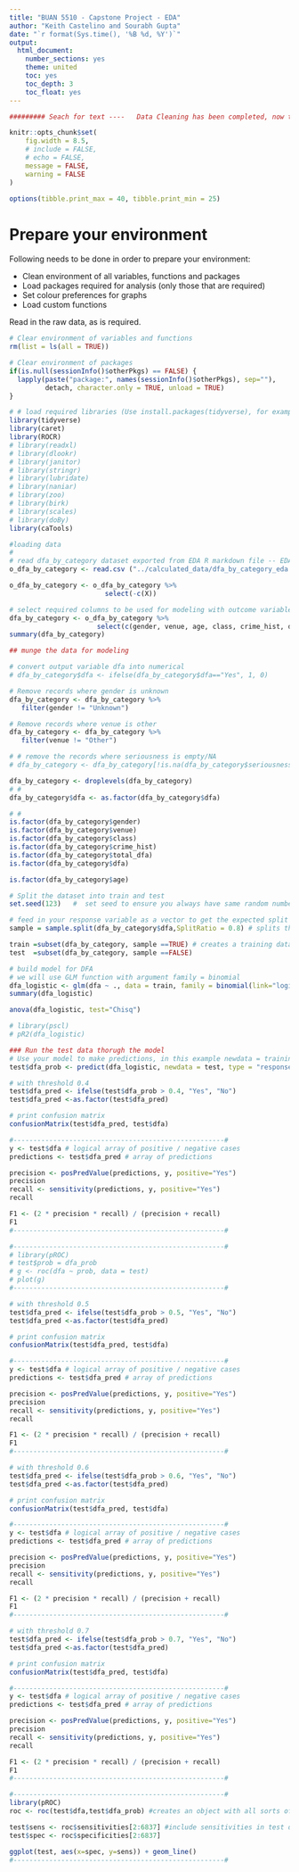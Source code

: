 ```yaml
---
title: "BUAN 5510 - Capstone Project - EDA"
author: "Keith Castelino and Sourabh Gupta"
date: "`r format(Sys.time(), '%B %d, %Y')`"
output:
  html_document:
    number_sections: yes
    theme: united
    toc: yes
    toc_depth: 3
    toc_float: yes
---
```


```r


######### Seach for text ----   Data Cleaning has been completed, now the analysis   ----   ############

knitr::opts_chunk$set(
	fig.width = 8.5,
	# include = FALSE,
	# echo = FALSE,
	message = FALSE,
	warning = FALSE
)

options(tibble.print_max = 40, tibble.print_min = 25)

```

# Prepare your environment

Following needs to be done in order to prepare your environment:

+ Clean environment of all variables, functions and packages
+ Load packages required for analysis (only those that are required)
+ Set colour preferences for graphs
+ Load custom functions

Read in the raw data, as is required.

```r

# Clear environment of variables and functions
rm(list = ls(all = TRUE)) 

# Clear environment of packages
if(is.null(sessionInfo()$otherPkgs) == FALSE) {
  lapply(paste("package:", names(sessionInfo()$otherPkgs), sep=""), 
         detach, character.only = TRUE, unload = TRUE)
}

# # load required libraries (Use install.packages(tidyverse), for example, if needed)
library(tidyverse)
library(caret)
library(ROCR)
# library(readxl)
# library(dlookr)
# library(janitor)
# library(stringr)
# library(lubridate)
# library(naniar)
# library(zoo)
# library(birk)
# library(scales)
# library(doBy)
library(caTools)

```

```r
#loading data
#
# read dfa_by_category dataset exported from EDA R markdown file -- EDA_11_Nov.Rmd
o_dfa_by_category <- read.csv ("../calculated_data/dfa_by_category_eda.csv", header = TRUE)

o_dfa_by_category <- o_dfa_by_category %>%
                        select(-c(X))

# select required columns to be used for modeling with outcome variable -- DFA(Yes/No)
dfa_by_category <- o_dfa_by_category %>%
                      select(c(gender, venue, age, class, crime_hist, drug_case, compt_case, dfa))
summary(dfa_by_category)

```

```r
## munge the data for modeling

# convert output variable dfa into numerical
# dfa_by_category$dfa <- ifelse(dfa_by_category$dfa=="Yes", 1, 0)

# Remove records where gender is unknown
dfa_by_category <- dfa_by_category %>%
   filter(gender != "Unknown")

# Remove records where venue is other
dfa_by_category <- dfa_by_category %>%
   filter(venue != "Other")

# # remove the records where seriousness is empty/NA
# dfa_by_category <- dfa_by_category[!is.na(dfa_by_category$seriousness),]

dfa_by_category <- droplevels(dfa_by_category)
# # 
dfa_by_category$dfa <- as.factor(dfa_by_category$dfa)

# #
is.factor(dfa_by_category$gender)
is.factor(dfa_by_category$venue)
is.factor(dfa_by_category$class)
is.factor(dfa_by_category$crime_hist)
is.factor(dfa_by_category$total_dfa)
is.factor(dfa_by_category$dfa)

is.factor(dfa_by_category$age)


```

```r
# Split the dataset into train and test
set.seed(123)   #  set seed to ensure you always have same random numbers generated

# feed in your response variable as a vector to get the expected split
sample = sample.split(dfa_by_category$dfa,SplitRatio = 0.8) # splits the data in the ratio mentioned in SplitRatio. After splitting marks these rows as logical TRUE and the the remaining are marked as logical FALSE

train =subset(dfa_by_category, sample ==TRUE) # creates a training dataset named train1 with rows which are marked as TRUE
test  =subset(dfa_by_category, sample ==FALSE)

```

```r
# build model for DFA
# we will use GLM function with argument family = binomial
dfa_logistic <- glm(dfa ~ ., data = train, family = binomial(link="logit"))
summary(dfa_logistic)
```

```r
anova(dfa_logistic, test="Chisq")
```

```r
# library(pscl)
# pR2(dfa_logistic)
```


```r
### Run the test data thorugh the model
# Use your model to make predictions, in this example newdata = training set, but replace with your test set    
test$dfa_prob <- predict(dfa_logistic, newdata = test, type = "response")
```

```r
# with threshold 0.4
test$dfa_pred <- ifelse(test$dfa_prob > 0.4, "Yes", "No")
test$dfa_pred <-as.factor(test$dfa_pred)

# print confusion matrix
confusionMatrix(test$dfa_pred, test$dfa)

#-----------------------------------------------------#
y <- test$dfa # logical array of positive / negative cases
predictions <- test$dfa_pred # array of predictions

precision <- posPredValue(predictions, y, positive="Yes")
precision
recall <- sensitivity(predictions, y, positive="Yes")
recall

F1 <- (2 * precision * recall) / (precision + recall)
F1
#-----------------------------------------------------#

#-----------------------------------------------------#
# library(pROC)
# test$prob = dfa_prob
# g <- roc(dfa ~ prob, data = test)
# plot(g) 
#-----------------------------------------------------#

```

```r
# with threshold 0.5
test$dfa_pred <- ifelse(test$dfa_prob > 0.5, "Yes", "No")
test$dfa_pred <-as.factor(test$dfa_pred)

# print confusion matrix
confusionMatrix(test$dfa_pred, test$dfa)

#-----------------------------------------------------#
y <- test$dfa # logical array of positive / negative cases
predictions <- test$dfa_pred # array of predictions

precision <- posPredValue(predictions, y, positive="Yes")
precision
recall <- sensitivity(predictions, y, positive="Yes")
recall

F1 <- (2 * precision * recall) / (precision + recall)
F1
#-----------------------------------------------------#

```

```r
# with threshold 0.6
test$dfa_pred <- ifelse(test$dfa_prob > 0.6, "Yes", "No")
test$dfa_pred <-as.factor(test$dfa_pred)

# print confusion matrix
confusionMatrix(test$dfa_pred, test$dfa)

#-----------------------------------------------------#
y <- test$dfa # logical array of positive / negative cases
predictions <- test$dfa_pred # array of predictions

precision <- posPredValue(predictions, y, positive="Yes")
precision
recall <- sensitivity(predictions, y, positive="Yes")
recall

F1 <- (2 * precision * recall) / (precision + recall)
F1
#-----------------------------------------------------#

```

```r
# with threshold 0.7
test$dfa_pred <- ifelse(test$dfa_prob > 0.7, "Yes", "No")
test$dfa_pred <-as.factor(test$dfa_pred)

# print confusion matrix
confusionMatrix(test$dfa_pred, test$dfa)

#-----------------------------------------------------#
y <- test$dfa # logical array of positive / negative cases
predictions <- test$dfa_pred # array of predictions

precision <- posPredValue(predictions, y, positive="Yes")
precision
recall <- sensitivity(predictions, y, positive="Yes")
recall

F1 <- (2 * precision * recall) / (precision + recall)
F1
#-----------------------------------------------------#

```

```r
#-----------------------------------------------------#
library(pROC)
roc <- roc(test$dfa,test$dfa_prob) #creates an object with all sorts of diagnostics including sensitivities and specificities

test$sens <- roc$sensitivities[2:6837] #include sensitivities in test data
test$spec <- roc$specificities[2:6837]

ggplot(test, aes(x=spec, y=sens)) + geom_line()
#-----------------------------------------------------#
```


```r

```

























